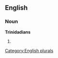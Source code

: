 ==English==

===Noun===
'''Trinidadians'''

# {{plural of|[[Trinidadian]]}}

[[Category:English plurals]]